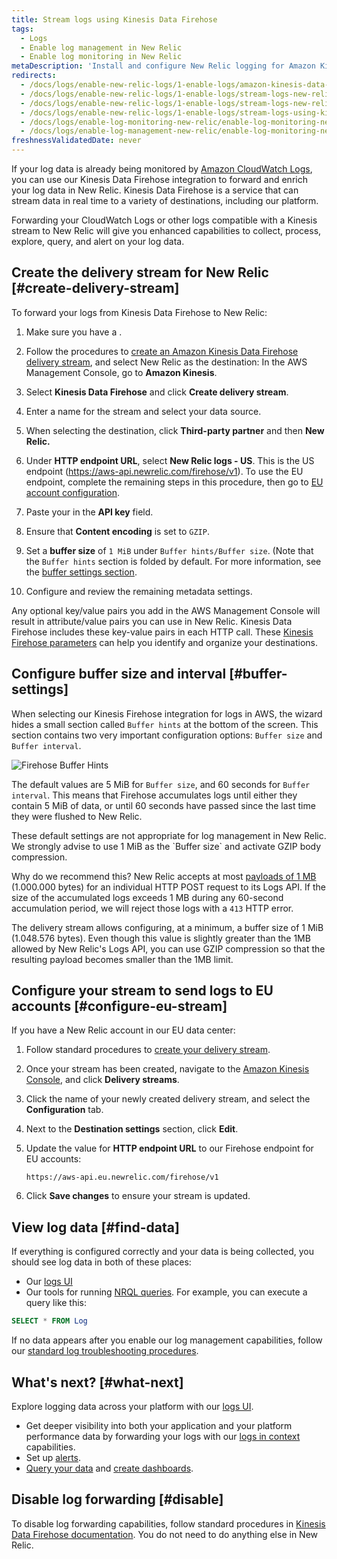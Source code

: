 ```yaml
---
title: Stream logs using Kinesis Data Firehose
tags:
  - Logs
  - Enable log management in New Relic
  - Enable log monitoring in New Relic
metaDescription: 'Install and configure New Relic logging for Amazon Kinesis Data Firehose, so you can use our enhanced log management capabilities.'
redirects:
  - /docs/logs/enable-new-relic-logs/1-enable-logs/amazon-kinesis-data-firehose
  - /docs/logs/enable-new-relic-logs/1-enable-logs/stream-logs-new-relic-using-amazon-kinesis-data-firehose
  - /docs/logs/enable-new-relic-logs/1-enable-logs/stream-logs-new-relic-using-kinesis-data-firehose
  - /docs/logs/enable-new-relic-logs/1-enable-logs/stream-logs-using-kinesis-data-firehose
  - /docs/logs/enable-log-monitoring-new-relic/enable-log-monitoring-new-relic/stream-logs-using-kinesis-data-firehose
  - /docs/logs/enable-log-management-new-relic/enable-log-monitoring-new-relic/stream-logs-using-kinesis-data-firehose
freshnessValidatedDate: never
---
```



If your log data is already being monitored by [Amazon CloudWatch Logs](https://docs.aws.amazon.com/AmazonCloudWatch/latest/logs/WhatIsCloudWatchLogs.html), you can use our Kinesis Data Firehose integration to forward and enrich your log data in New Relic. Kinesis Data Firehose is a service that can stream data in real time to a variety of destinations, including our platform.

Forwarding your CloudWatch Logs or other logs compatible with a Kinesis stream to New Relic will give you enhanced <InlinePopover type="logs" /> capabilities to collect, process, explore, query, and alert on your log data.

## Create the delivery stream for New Relic [#create-delivery-stream]

To forward your logs from Kinesis Data Firehose to New Relic:

1. Make sure you have a <InlinePopover type="licenseKey" />.

2. Follow the procedures to [create an Amazon Kinesis Data Firehose delivery stream](https://docs.aws.amazon.com/firehose/latest/dev/basic-create.html), and select New Relic as the destination: In the AWS Management Console, go to <DoNotTranslate>**Amazon Kinesis**</DoNotTranslate>.

3. Select <DoNotTranslate>**Kinesis Data Firehose**</DoNotTranslate> and click <DoNotTranslate>**Create delivery stream**</DoNotTranslate>.

4. Enter a name for the stream and select your data source.

5. When selecting the destination, click <DoNotTranslate>**Third-party partner**</DoNotTranslate> and then <DoNotTranslate>**New Relic.**</DoNotTranslate>

6. Under <DoNotTranslate>**HTTP endpoint URL**</DoNotTranslate>, select <DoNotTranslate>**New Relic logs - US**</DoNotTranslate>. This is the US endpoint (https://aws-api.newrelic.com/firehose/v1). To use the EU endpoint, complete the remaining steps in this procedure, then go to [EU account configuration](#configure-eu-stream).

7. Paste your <InlinePopover type="licenseKey" /> in the <DoNotTranslate>**API key**</DoNotTranslate> field.

8. Ensure that <DoNotTranslate>**Content encoding**</DoNotTranslate> is set to `GZIP`.

9. Set a <DoNotTranslate>**buffer size**</DoNotTranslate> of `1 MiB` under `Buffer hints/Buffer size`. (Note that the `Buffer hints` section is folded by default. For more information, see the [buffer settings section](#buffer-settings).

10. Configure and review the remaining metadata settings.

Any optional key/value pairs you add in the AWS Management Console will result in attribute/value pairs you can use in New Relic. Kinesis Data Firehose includes these key-value pairs in each HTTP call. These [Kinesis Firehose parameters](https://docs.aws.amazon.com/firehose/latest/dev/create-destination.html#create-destination-new-relic) can help you identify and organize your destinations.


## Configure buffer size and interval [#buffer-settings]

When selecting our Kinesis Firehose integration for logs in AWS, the wizard hides a small section called `Buffer hints` at the bottom of the screen. This section contains two very important configuration options: `Buffer size` and `Buffer interval`.

<img
  title="Firehose Buffer Hints"
  alt="Firehose Buffer Hints"
  src={logsAWSKinesisFirehoseBufferHints}
/>

The default values are 5 MiB for `Buffer size`, and 60 seconds for `Buffer interval`. This means that Firehose accumulates logs until either they contain 5 MiB of data, or until 60 seconds have passed since the last time they were flushed to New Relic.

<Callout variant="important">
  These default settings are not appropriate for log management in New Relic. We strongly advise to use 1 MiB as the `Buffer size` and activate GZIP body compression.
</Callout>

Why do we recommend this? New Relic accepts at most [payloads of 1 MB](/docs/logs/log-api/introduction-log-api/#limits) (1.000.000 bytes) for an individual HTTP POST request to its Logs API. If the size of the accumulated logs exceeds 1 MB during any 60-second accumulation period, we will reject those logs with a `413` HTTP error.

The delivery stream allows configuring, at a minimum, a buffer size of 1 MiB (1.048.576 bytes). Even though this value is slightly greater than the 1MB allowed by New Relic's Logs API, you can use GZIP compression so that the resulting payload becomes smaller than the 1MB limit.

## Configure your stream to send logs to EU accounts [#configure-eu-stream]

If you have a New Relic account in our EU data center:

1. Follow standard procedures to [create your delivery stream](#create-delivery-stream).

2. Once your stream has been created, navigate to the [Amazon Kinesis Console](https://console.aws.amazon.com/kinesis/), and click <DoNotTranslate>**Delivery streams**</DoNotTranslate>.

3. Click the name of your newly created delivery stream, and select the <DoNotTranslate>**Configuration**</DoNotTranslate> tab.

4. Next to the <DoNotTranslate>**Destination settings**</DoNotTranslate> section, click <DoNotTranslate>**Edit**</DoNotTranslate>.

5. Update the value for <DoNotTranslate>**HTTP endpoint URL**</DoNotTranslate> to our Firehose endpoint for EU accounts:

    ```
    https://aws-api.eu.newrelic.com/firehose/v1
    ```

6. Click <DoNotTranslate>**Save changes**</DoNotTranslate> to ensure your stream is updated.

<InstallFeedback />

## View log data [#find-data]

If everything is configured correctly and your data is being collected, you should see log data in both of these places:

* Our [logs UI](https://one.newrelic.com/launcher/logger.log-launcher)
* Our tools for running [NRQL queries](/docs/chart-builder/use-chart-builder/choose-data/use-advanced-nrql-mode-specify-data). For example, you can execute a query like this:

```sql
SELECT * FROM Log
```

If no data appears after you enable our log management capabilities, follow our [standard log troubleshooting procedures](/docs/logs/log-management/troubleshooting/no-log-data-appears-ui/).

## What's next? [#what-next]

Explore logging data across your platform with our [logs UI](/docs/logs/log-management/ui-data/use-logs-ui/).

* Get deeper visibility into both your application and your platform performance data by forwarding your logs with our [logs in context](/docs/logs/enable-log-management-new-relic/configure-logs-context/configure-logs-context-apm-agents/) capabilities.
* Set up [alerts](/docs/alerts-applied-intelligence/new-relic-alerts/alert-conditions/create-alert-conditions/).
* [Query your data](/docs/query-your-data/explore-query-data/get-started/introduction-querying-new-relic-data/) and [create dashboards](/docs/query-your-data/explore-query-data/dashboards/introduction-dashboards/).

## Disable log forwarding [#disable]

To disable log forwarding capabilities, follow standard procedures in [Kinesis Data Firehose documentation](https://docs.aws.amazon.com/firehose/latest/dev/basic-create.html). You do not need to do anything else in New Relic.
